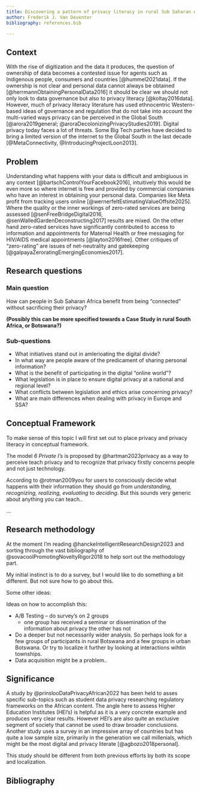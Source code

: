 ```yaml
---
title: Discovering a pattern of privacy literacy in rural Sub Saharan Africa
author: Frederik J. Van Deventer
bibliography: references.bib

---
```


## Context

With the rise of digitization and the data it produces, the question of ownership of data becomes a contested issue for agents such as Indigenous people, consumers and countries [@hummel2021data]. If the ownership is not clear and personal data cannot always be obtained [@herrmannObtainingPersonalData2016] it should be clear we should not only look to data governance but also to privacy literacy [@koltay2016data].
However, much of privacy literacy literature has used ethnocentric Western-based ideas of governance and regulation that do not take into account the multi-varied ways privacy can be perceived in the Global South [@arora2019general; @aroraDecolonizingPrivacyStudies2019].
Digital privacy today faces a lot of threats. Some Big Tech parties have decided to bring a limited version of the internet to the Global South in the last decade [@MetaConnectivity, @IntroducingProjectLoon2013]. 

## Problem

Understanding what happens with your data is difficult and ambigiuous in any context [@bartschControlYourFacebook2016], intuitively this would be even more so where internet is free and provided by commercial companies who have an interest in obtaining your personal data. Companies like Meta profit from tracking users online [@wernerfeltEstimatingValueOffsite2025]. Where the quality or the inner workings of zero-rated services are being assessed [@senFreeBridgeDigital2016, @senWalledGardenDeconstructing2017] results are mixed. On the other hand zero-rated services have significantly contributed to access to information and appointments for Maternal Health or free messaging for HIV/AIDS medical appointments [@layton2016free]. Other critiques of "zero-rating" are issues of net-neutrality and gatekeeping [@galpayaZeroratingEmergingEconomies2017].

## Research questions

### Main question

How can people in Sub Saharan Africa benefit from being "connected" without sacrificing their privacy?

__(Possibly this can be more specified towards a Case Study in rural South Africa, or Botswana?)__

### Sub-questions

- What initiatives stand out in amlerioating the digital divide?
- In what way are people aware of the predicament of sharing personal information?
- What is the benefit of participating in the digital "online world"?
- What legislation is in place to ensure digital privacy at a national and regional level?
- What conflicts between legislation and ethics arise concerning privacy?
- What are main differences when dealing with privacy in Europe and SSA?

## Conceptual Framework

To make sense of this topic I will first set out to place privacy and privacy literacy in conceptual framework.

The model _6 Private I's_ is proposed by @hartman2023privacy as a way to perceive teach privacy and to recognize that privacy firstly concerns people and not just technology.

 According to @rotman2009you for users to consciously decide what happens with their information they should go from _understanding, recognizing, realizing, evaluating_ to _deciding_. But this sounds very generic about anything you can teach..

...

## Research methodology

At the moment I'm reading @hanckeIntelligentResearchDesign2023 and sorting through the vast bibliography of  @sovacoolPromotingNoveltyRigor2018 to help sort out the methodology part.

My initial instinct is to do a survey, but I would like to do something a bit different. But not sure how to go about this.

Some other ideas:

Ideas on how to accomplish this:

- A/B Testing -- do survey's on 2 groups
  - one group has received a seminar or dissemination of the information about privacy the other has not
- Do a deeper but not necessarily wider analysis. So perhaps look for a few groups of participants in rural Botswana and a few groups in urban Botswana. Or try to localize it further by looking at interactions wihtin townships.
- Data acquisition might be a problem.. 


## Significance

A study by @prinslooDataPrivacyAfrican2022 has been held to asses specific sub-topics such as student data privacy researching regulatory frameworks on the African content. The angle here to assess Higher Education Institutes (HEI's) is helpful as it is a very concrete example and produces very clear results. However HEI's are also quite an exclusive segment of society that cannot be used to draw broader conclusions.
Another study uses a survey in an impressive array of countries but has quite a low sample size, primarily in the generation we call millenials, which might be the most digital and privacy literate [@agbozo2018personal].

This study should be different from both previous efforts by both its scope and localization.

## Bibliography